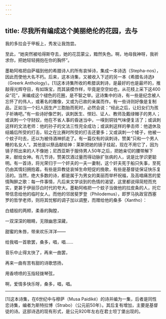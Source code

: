 ```yaml
---
---
---
```

title: 尽我所有编成这个美丽绝伦的花园，去与
---



我的多拉会于甲板上，秀发让我饱尝。



至此，“她突然被哈得斯夺去，她的花蕊蒙尘，黯然失色。啊，地母我神呀，我祈求你，把她轻轻拥抱在你的胸怀”。

墨勒阿格把自萨福到他的希腊诗人的所有哀悼诗，集成一本诗选（Stepha-nos），因此而使他大名不朽。后来，这本诗集，又被收入下述的另一本《希腊名诗选》（Greerk Anthology）。[1]这本诗集所收的希腊讽刺诗，是最好的也是最坏的，推敲得光辉夺目，有如珠宝，而其装模作样，毕竟是空空如也，从花枝上采下这400朵“花”，来编成这个褪色的花圈，是不智之举。这诗集中的诗，有一些是纪念被人忘怀了的伟人，或著名的雕像，又或为已故的亲属而作。有一些诗则好像是复制品，正如当一个妇人因生产三胞胎而死时，必然会说：“经此之后，让妇女们为孩子祈祷吧。”有一些诗好像芒刺，讽刺医生、悍妇、证人、教师及戴绿帽子的男人；或讽刺一个守财奴，他在不省人事的昏迷当中，一嗅到铜钱气味便复活了；或讽刺这样的文法老师：他的孙子的文法三性完全成功；或讽刺这样的拳击师：他退休及结婚后所受的打击，较之在比赛时所受的打击还要多；又或讽刺一个矮子，他被一个蚊子叼去，还以为被侍酒神抓走了。有一篇仅有的讽刺诗，赞美“只和一个男人睡的名女人”。其他是以祭品献给神：莱斯把她的镜子挂起，现在不用它了，因为镜子照出来的人不像她；尼西亚斯于服侍男人50年之后，把她亲切的腰带解下来，献给女神。有几节诗，赞美饮酒过量而得动脉扩张病的人，说是比学识更聪明。有一首诗，将光荣归于一个奸夫的一夫一妻制，这个奸夫死于船只失事，至死仍由其情妇拥抱着。有些是异教徒哀悼生命短促的挽歌，有些是基督徒保证快乐复活的。当然，绝大多数的诗，都是属于为男女的美丽而举杯祝福，及高唱痛苦的爱情陶醉之歌：每一件事情，凡后来文学谈到的色情的渴望，这里都说得简短而充实，更甚于伊丽莎白时代的夸大。墨勒阿格把一个蚊子当做他的拉皮条的人，托它带信息给他的临时女人。而他的邻居斐罗登（Philodemus），即罗马执政官西塞罗的哲学老师，则将其忧郁的调子加以调整，而赠给他的桑多（Xantho）：

白蜡般的两颊，柔香的胸膛，

一双深深的眼睛，无限幽思深藏，

甜蜜的朱唇，带来欢乐洋洋——

给我唱一首歌罢，桑多，唱，唱……

音乐中止得太快了，再来一曲罢，

再来一曲有苦有甜的诗歌悠扬，

用香喷喷的玉指轻拨琴弦，

啊，爱情多快乐呀，桑多，唱，唱。





* * *



[1]这本诗集，在6世纪中与穆萨（Musa Paidiké）的诗并编为一集，后者是同性恋诗集，编者为斯特拉博（Strabo）（公元前50年）。其后复有增加，主要是基督徒的诗。这部诗选的现有形式，是公元920年左右在君士坦丁堡出现的。